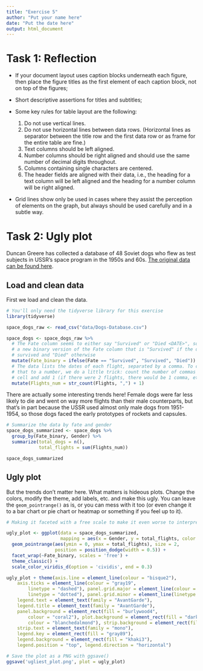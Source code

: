 ```yaml
---
title: "Exercise 5"
author: "Put your name here"
date: "Put the date here"
output: html_document
---
```


# Task 1: Reflection

* If your document layout uses caption blocks underneath each figure, then place the figure titles as the first element of each caption block, not on top of the figures;

* Short descriptive assertions for titles and subtitles;

* Some key rules for table layout are the following:

    1. Do not use vertical lines.
    2. Do not use horizontal lines between data rows. (Horizontal lines as separator between the title row and the first data row or as frame for the entire table are fine.)
    3. Text columns should be left aligned.
    4. Number columns should be right aligned and should use the same number of decimal digits throughout.
    5. Columns containing single characters are centered.
    6. The header fields are aligned with their data, i.e., the heading for a text column will be left aligned and the heading for a number column will be right aligned.
    
* Grid lines show only be used in cases where they assist the perception of elements on the graph, but always should be used carefully and in a subtle way.

# Task 2: Ugly plot

Duncan Greere has collected a database of 48 Soviet dogs who flew as test subjects in USSR's space program in the 1950s and 60s. [The original data can be found here](https://airtable.com/universe/expG3z2CFykG1dZsp/sovet-space-dogs).

## Load and clean data

First we load and clean the data.

```r
# You'll only need the tidyverse library for this exercise
library(tidyverse)

space_dogs_raw <- read_csv("data/Dogs-Database.csv")

space_dogs <- space_dogs_raw %>% 
  # The Fate column seems to either say "Survived" or "Died <DATE>", so we make
  # a new binary version of the Fate column that is "Survived" if the dog
  # survived and "Died" otherwise
  mutate(Fate_binary = ifelse(Fate == "Survived", "Survived", "Died")) %>% 
  # The data lists the dates of each flight, separated by a comma. To convert
  # that to a number, we do a little trick: count the number of commas in the
  # cell and add 1 (if there were 2 flights, there would be 1 comma, etc.)
  mutate(Flights_num = str_count(Flights, ",") + 1)
```

There are actually some interesting trends here! Female dogs were far less likely to die and went on way more flights than their male counterparts, but that's in part because the USSR used almost only male dogs from 1951-1954, so those dogs faced the early prototypes of rockets and capsules.

```r
# Summarize the data by fate and gender
space_dogs_summarized <- space_dogs %>% 
  group_by(Fate_binary, Gender) %>% 
  summarize(total_dogs = n(),
            total_flights = sum(Flights_num))

space_dogs_summarized
```

## Ugly plot

But the trends don't matter here. What matters is hideous plots. Change the colors, modify the theme, add labels, etc. and make this ugly. You can leave the `geom_pointrange()` as is, or you can mess with it too (or even change it to a bar chart or pie chart or heatmap or something if you feel up to it).

```r
# Making it faceted with a free scale to make it even worse to interpret.

ugly_plot <- ggplot(data = space_dogs_summarized, 
                    mapping = aes(x = Gender, y = total_flights, color = Gender)) +
  geom_pointrange(aes(ymin = 0, ymax = total_flights), size = 2, 
                  position = position_dodge(width = 0.5)) +
  facet_wrap(~Fate_binary, scales = 'free') +
  theme_classic() +
  scale_color_viridis_d(option = 'cividis', end = 0.3)

ugly_plot + theme(axis.line = element_line(colour = "bisque2"), 
    axis.ticks = element_line(colour = "gray19", 
        linetype = "dashed"), panel.grid.major = element_line(colour = "aliceblue", 
        linetype = "dotted"), panel.grid.minor = element_line(linetype = "dotdash"), 
    legend.text = element_text(family = "AvantGarde"), 
    legend.title = element_text(family = "AvantGarde"), 
    panel.background = element_rect(fill = "burlywood4", 
        colour = "coral2"), plot.background = element_rect(fill = "darkseagreen4", 
        colour = "blanchedalmond"), strip.background = element_rect(fill = "brown1"), 
    strip.text = element_text(family = "mono"), 
    legend.key = element_rect(fill = "gray89"), 
    legend.background = element_rect(fill = "khaki3"), 
    legend.position = "top", legend.direction = "horizontal")
```

```r
# Save the plot as a PNG with ggsave()
ggsave('ugliest_plot.png', plot = ugly_plot)
```
